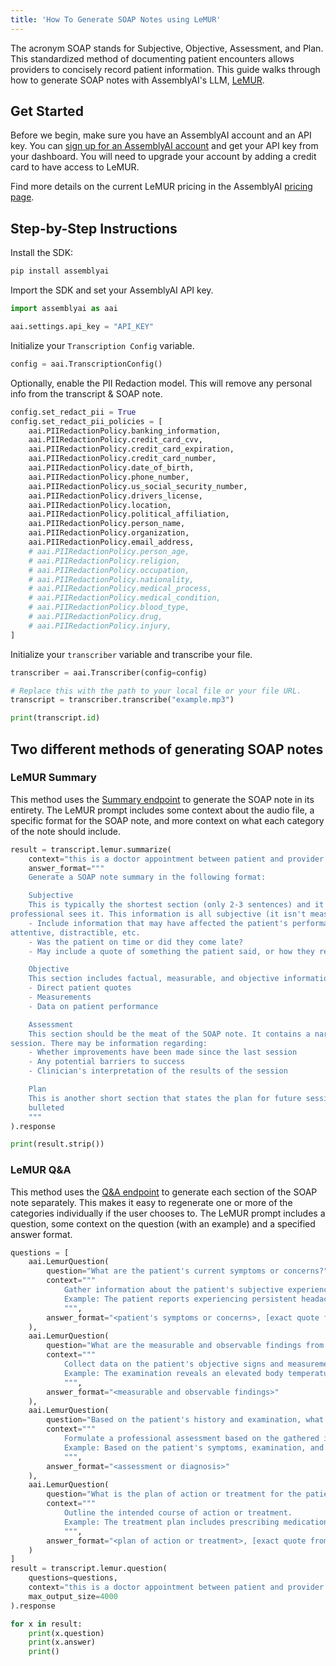 ```yaml
---
title: 'How To Generate SOAP Notes using LeMUR'
---
```






The acronym SOAP stands for Subjective, Objective, Assessment, and Plan. This standardized method of documenting patient encounters allows providers to concisely record patient information. This guide walks through how to generate SOAP notes with AssemblyAI's LLM, [LeMUR](https://www.assemblyai.com/docs/lemur/examples).

## Get Started

Before we begin, make sure you have an AssemblyAI account and an API key. You can [sign up for an AssemblyAI account](https://www.assemblyai.com/app) and get your API key from your dashboard. You will need to upgrade your account by adding a credit card to have access to LeMUR.

Find more details on the current LeMUR pricing in the AssemblyAI [pricing page](https://www.assemblyai.com/pricing).

## Step-by-Step Instructions

Install the SDK:


```bash
pip install assemblyai
```

Import the SDK and set your AssemblyAI API key.


```python
import assemblyai as aai

aai.settings.api_key = "API_KEY"
```

Initialize your `Transcription Config` variable.


```python
config = aai.TranscriptionConfig()
```

Optionally, enable the PII Redaction model. This will remove any personal info from the transcript & SOAP note.


```python
config.set_redact_pii = True
config.set_redact_pii_policies = [
    aai.PIIRedactionPolicy.banking_information,
    aai.PIIRedactionPolicy.credit_card_cvv,
    aai.PIIRedactionPolicy.credit_card_expiration,
    aai.PIIRedactionPolicy.credit_card_number,
    aai.PIIRedactionPolicy.date_of_birth,
    aai.PIIRedactionPolicy.phone_number,
    aai.PIIRedactionPolicy.us_social_security_number,
    aai.PIIRedactionPolicy.drivers_license,
    aai.PIIRedactionPolicy.location,
    aai.PIIRedactionPolicy.political_affiliation,
    aai.PIIRedactionPolicy.person_name,
    aai.PIIRedactionPolicy.organization,
    aai.PIIRedactionPolicy.email_address,
    # aai.PIIRedactionPolicy.person_age,
    # aai.PIIRedactionPolicy.religion,
    # aai.PIIRedactionPolicy.occupation,
    # aai.PIIRedactionPolicy.nationality,
    # aai.PIIRedactionPolicy.medical_process,
    # aai.PIIRedactionPolicy.medical_condition,
    # aai.PIIRedactionPolicy.blood_type,
    # aai.PIIRedactionPolicy.drug,
    # aai.PIIRedactionPolicy.injury,
]
```

Initialize your `transcriber` variable and transcribe your file.


```python
transcriber = aai.Transcriber(config=config)

# Replace this with the path to your local file or your file URL.
transcript = transcriber.transcribe("example.mp3")

print(transcript.id)
```

## Two different methods of generating SOAP notes

### LeMUR Summary

This method uses the [Summary endpoint](https://www.assemblyai.com/docs/lemur/summarize-audio#summary-with-specialized-endpoint) to generate the SOAP note in its entirety. The LeMUR prompt includes some context about the audio file, a specific format for the SOAP note, and more context on what each category of the note should include.


```python
result = transcript.lemur.summarize(
    context="this is a doctor appointment between patient and provider. the personal identification information has been redacted",
    answer_format="""
    Generate a SOAP note summary in the following format:

    Subjective
    This is typically the shortest section (only 2-3 sentences) and it describes the patient's affect, as the
professional sees it. This information is all subjective (it isn't measureable).
    - Include information that may have affected the patient's performance, such as if they were sick, tired,
attentive, distractible, etc.
    - Was the patient on time or did they come late?
    - May include a quote of something the patient said, or how they reported feeling

    Objective
    This section includes factual, measurable, and objective information. This may include:
    - Direct patient quotes
    - Measurements
    - Data on patient performance

    Assessment
    This section should be the meat of the SOAP note. It contains a narrative of what actually happened during the
session. There may be information regarding:
    - Whether improvements have been made since the last session
    - Any potential barriers to success
    - Clinician's interpretation of the results of the session

    Plan
    This is another short section that states the plan for future sessions. In most settings, this section may be
    bulleted
    """
).response

print(result.strip())
```

### LeMUR Q&A

This method uses the [Q&A endpoint](https://www.assemblyai.com/docs/lemur/ask-questions#qa-with-specialized-endpoint) to generate each section of the SOAP note separately. This makes it easy to regenerate one or more of the categories individually if the user chooses to. The LeMUR prompt includes a question, some context on the question (with an example) and a specified answer format.


```python
questions = [
    aai.LemurQuestion(
        question="What are the patient's current symptoms or concerns?",
        context="""
            Gather information about the patient's subjective experience.
            Example: The patient reports experiencing persistent headaches and dizziness.
            """,
        answer_format="<patient's symptoms or concerns>, [exact quote from patient]"
    ),
    aai.LemurQuestion(
        question="What are the measurable and observable findings from the examination?",
        context="""
            Collect data on the patient's objective signs and measurements.
            Example: The examination reveals an elevated body temperature and increased heart rate.
            """,
        answer_format="<measurable and observable findings>"
    ),
    aai.LemurQuestion(
        question="Based on the patient's history and examination, what is your assessment or diagnosis?",
        context="""
            Formulate a professional assessment based on the gathered information.
            Example: Based on the patient's symptoms, examination, and medical history, the preliminary diagnosis is migraine.
            """,
        answer_format="<assessment or diagnosis>"
    ),
    aai.LemurQuestion(
        question="What is the plan of action or treatment for the patient?",
        context="""
            Outline the intended course of action or treatment.
            Example: The treatment plan includes prescribing medication, recommending rest, and scheduling a follow-up appointment in two weeks.
            """,
        answer_format="<plan of action or treatment>, [exact quote from provider]"
    )
]
result = transcript.lemur.question(
    questions=questions,
    context="this is a doctor appointment between patient and provider. the personal identification information has been redacted",
    max_output_size=4000
).response

for x in result:
    print(x.question)
    print(x.answer)
    print()
```
